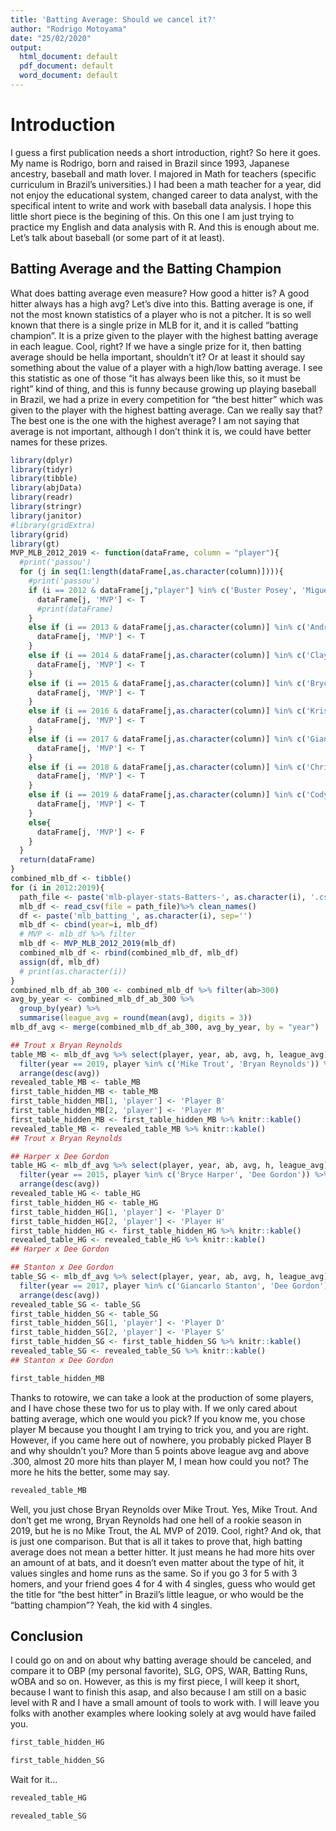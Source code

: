```yaml
---
title: 'Batting Average: Should we cancel it?'
author: "Rodrigo Motoyama"
date: "25/02/2020"
output:
  html_document: default
  pdf_document: default
  word_document: default
---
```

# Introduction
I guess a first publication needs a short introduction, right? So here it goes. My name is Rodrigo, born and raised in Brazil since 1993, Japanese ancestry, baseball and math lover. I majored in Math for teachers (specific curriculum in Brazil's universities.) I had been a math teacher for a year, did not enjoy the educational system, changed career to data analyst, with the specifical intent to write and work with baseball data analysis. I hope this little short piece is the begining of this. On this one I am just trying to practice my English and data analysis with R. And this is enough about me. Let's talk about baseball (or some part of it at least).

## Batting Average and the Batting Champion
What does batting average even measure? How good a hitter is? A good hitter always has a high avg? Let's dive into this. Batting average is one, if not the most known statistics of a player who is not a pitcher. It is so well known that there is a single prize in MLB for it, and it is called "batting champion". It is a prize given to the player with the highest batting average in each league. Cool, right? If we have a single prize for it, then batting average should be hella important, shouldn't it? Or at least it should say something about the value of a player with a high/low batting average.
I see this statistic as one of those "it has always been like this, so it must be right" kind of thing, and this is funny because growing up playing baseball in Brazil, we had a prize in every competition for "the best hitter" which was given to the player with the highest batting average. Can we really say that? The best one is the one with the highest average? I am not saying that average is not important, although I don't think it is, we could have better names for these prizes.
```r
library(dplyr)
library(tidyr)
library(tibble)
library(abjData)
library(readr)
library(stringr)
library(janitor)
#library(gridExtra)
library(grid)
library(gt)
MVP_MLB_2012_2019 <- function(dataFrame, column = "player"){
  #print('passou')
  for (j in seq(1:length(dataFrame[,as.character(column)]))){
    #print('passou')
    if (i == 2012 & dataFrame[j,"player"] %in% c('Buster Posey', 'Miguel Cabrera')){
      dataFrame[j, 'MVP'] <- T
      #print(dataFrame)
    }
    else if (i == 2013 & dataFrame[j,as.character(column)] %in% c('Andrew McCutchen', 'Miguel Cabrera')){
      dataFrame[j, 'MVP'] <- T
    }
    else if (i == 2014 & dataFrame[j,as.character(column)] %in% c('Clayton Kershaw', 'Mike Trout')){
      dataFrame[j, 'MVP'] <- T
    }
    else if (i == 2015 & dataFrame[j,as.character(column)] %in% c('Bryce Harper', 'Josh Donaldson')){
      dataFrame[j, 'MVP'] <- T
    }
    else if (i == 2016 & dataFrame[j,as.character(column)] %in% c('Kris Bryant', 'Mike Trout')){
      dataFrame[j, 'MVP'] <- T
    }
    else if (i == 2017 & dataFrame[j,as.character(column)] %in% c('Giancarlo Stanton', 'Jose Altuve')){
      dataFrame[j, 'MVP'] <- T
    }
    else if (i == 2018 & dataFrame[j,as.character(column)] %in% c('Christian Yelich', 'Mookie Betts')){
      dataFrame[j, 'MVP'] <- T
    }
    else if (i == 2019 & dataFrame[j,as.character(column)] %in% c('Cody Bellinger', 'Mike Trout')){
      dataFrame[j, 'MVP'] <- T
    }
    else{
      dataFrame[j, 'MVP'] <- F
    }  
  }
  return(dataFrame)
}
combined_mlb_df <- tibble()
for (i in 2012:2019){
  path_file <- paste('mlb-player-stats-Batters-', as.character(i), '.csv', sep='')
  mlb_df <- read_csv(file = path_file)%>% clean_names()
  df <- paste('mlb_batting_', as.character(i), sep='')
  mlb_df <- cbind(year=i, mlb_df)
  # MVP <- mlb_df %>% filter
  mlb_df <- MVP_MLB_2012_2019(mlb_df)
  combined_mlb_df <- rbind(combined_mlb_df, mlb_df)
  assign(df, mlb_df)
  # print(as.character(i))
}
combined_mlb_df_ab_300 <- combined_mlb_df %>% filter(ab>300)
avg_by_year <- combined_mlb_df_ab_300 %>% 
  group_by(year) %>% 
  summarise(league_avg = round(mean(avg), digits = 3))
mlb_df_avg <- merge(combined_mlb_df_ab_300, avg_by_year, by = "year")

## Trout x Bryan Reynolds
table_MB <- mlb_df_avg %>% select(player, year, ab, avg, h, league_avg) %>% 
  filter(year == 2019, player %in% c('Mike Trout', 'Bryan Reynolds')) %>%
  arrange(desc(avg))
revealed_table_MB <- table_MB
first_table_hidden_MB <- table_MB
first_table_hidden_MB[1, 'player'] <- 'Player B'
first_table_hidden_MB[2, 'player'] <- 'Player M'
first_table_hidden_MB <- first_table_hidden_MB %>% knitr::kable()
revealed_table_MB <- revealed_table_MB %>% knitr::kable()
## Trout x Bryan Reynolds

## Harper x Dee Gordon
table_HG <- mlb_df_avg %>% select(player, year, ab, avg, h, league_avg) %>% 
  filter(year == 2015, player %in% c('Bryce Harper', 'Dee Gordon')) %>%
  arrange(desc(avg))
revealed_table_HG <- table_HG
first_table_hidden_HG <- table_HG
first_table_hidden_HG[1, 'player'] <- 'Player D'
first_table_hidden_HG[2, 'player'] <- 'Player H'
first_table_hidden_HG <- first_table_hidden_HG %>% knitr::kable()
revealed_table_HG <- revealed_table_HG %>% knitr::kable()
## Harper x Dee Gordon

## Stanton x Dee Gordon
table_SG <- mlb_df_avg %>% select(player, year, ab, avg, h, league_avg) %>% 
  filter(year == 2017, player %in% c('Giancarlo Stanton', 'Dee Gordon')) %>%
  arrange(desc(avg))
revealed_table_SG <- table_SG
first_table_hidden_SG <- table_SG
first_table_hidden_SG[1, 'player'] <- 'Player D'
first_table_hidden_SG[2, 'player'] <- 'Player S'
first_table_hidden_SG <- first_table_hidden_SG %>% knitr::kable()
revealed_table_SG <- revealed_table_SG %>% knitr::kable()
## Stanton x Dee Gordon
```
   
```r
first_table_hidden_MB 
```

Thanks to rotowire, we can take a look at the production of some players, and I have chose these two for us to play with. If we only cared about batting average, which one would you pick? If you know me, you chose player M because you thought I am trying to trick you, and you are right. However, if you came here out of nowhere, you probably picked Player B and why shouldn't you? More than 5 points above league avg and above .300, almost 20 more hits than player M, I mean how could you not? The more he hits the better, some may say.

```r
revealed_table_MB 
```

Well, you just chose Bryan Reynolds over Mike Trout. Yes, Mike Trout. And don't get me wrong, Bryan Reynolds had one hell of a rookie season in 2019, but he is no Mike Trout, the AL MVP of 2019. 
Cool, right? And ok, that is just one comparison. But that is all it takes to prove that, high batting average does not mean a better hitter. It just means he had more hits over an amount of at bats, and it doesn't even matter about the type of hit, it values singles and home runs as the same. So if you go 3 for 5 with 3 homers, and your friend goes 4 for 4 with 4 singles, guess who would get the title for "the best hitter" in Brazil's little league, or who would be the "batting champion"? Yeah, the kid with 4 singles.

## Conclusion
I could go on and on about why batting average should be canceled, and compare it to OBP (my personal favorite), SLG, OPS, WAR, Batting Runs, wOBA and so on. However, as this is my first piece, I will keep it short, because I want to finish this asap, and also because I am still on a basic level with R and I have a small amount of tools to work with. I will leave you folks with another examples where looking solely at avg would have failed you.

```r
first_table_hidden_HG 
```


```r
first_table_hidden_SG 
```

Wait for it...

```r
revealed_table_HG 
```


```r
revealed_table_SG 
```








